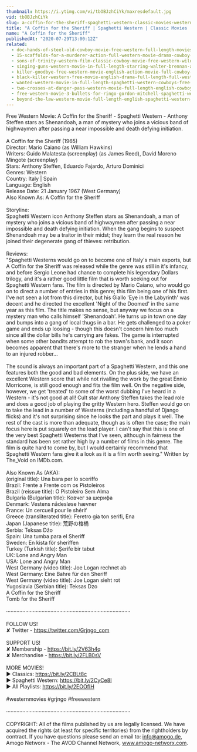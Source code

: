 ```yaml
---
thumbnail: https://i.ytimg.com/vi/tbOBJzhCiYk/maxresdefault.jpg
vid: tbOBJzhCiYk
slug: a-coffin-for-the-sheriff-spaghetti-western-classic-movies-western-movie-cowboy-film
title: "A Coffin for the Sheriff | Spaghetti Western | Classic Movies | Western Movie | Cowboy Film"
name: "A Coffin for the Sheriff"
publishedAt: "2020-07-29T13:00:12Z"
related:
  - doc-hands-of-steel-old-cowboy-movie-free-western-full-length-movies-free-youtube-movie
  - 15-scaffolds-for-a-murderer-action-full-western-movie-drama-cowboy-film-english
  - sons-of-trinity-western-film-classic-cowboy-movie-free-western-wild-west-full-length-movie
  - singing-guns-western-movie-in-full-length-starring-walter-brennan-action-film-free-movie
  - killer-goodbye-free-western-movie-english-action-movie-full-cowboy-film
  - black-killer-western-free-movie-english-drama-full-length-full-western-film
  - wanted-western-movie-in-full-length-spaghetti-western-cowboys-free-movie
  - two-crosses-at-danger-pass-western-movie-full-length-english-cowboy-film
  - free-western-movie-3-bullets-for-ringo-gordon-mitchell-spaghetti-western-full-youtube-movie
  - beyond-the-law-western-movie-full-length-english-spaghetti-western-full-free-youtube-movies
---
```


Free Western Movie: A Coffin for the Sheriff - Spaghetti Western - Anthony Steffen stars as Shenandoah, a man of mystery who joins a vicious band of highwaymen after passing a near impossible and death defying initiation.<br />
<br />
A Coffin for the Sheriff (1965)<br />
 Director: Mario Caiano (as William Hawkins)<br />
Writers: Guido Malatesta (screenplay) (as James Reed), David Moreno Mingote (screenplay)<br />
Stars: Anthony Steffen, Eduardo Fajardo, Arturo Dominici <br />
Genres: Western <br />
Country: Italy | Spain<br />
Language: English<br />
Release Date: 21 January 1967 (West Germany) <br />
Also Known As: A Coffin for the Sheriff <br />
<br />
Storyline:<br />
Spaghetti Western icon Anthony Steffen stars as Shenandoah, a man of mystery who joins a vicious band of highwaymen after passing a near impossible and death defying initiation. When the gang begins to suspect Shenandoah may be a traitor in their midst; they learn the real reason he joined their degenerate gang of thieves: retribution.<br />
<br />
Reviews:<br />
"Spaghetti Westerns would go on to become one of Italy's main exports, but A Coffin for the Sheriff was released while the genre was still in it's infancy, and before Sergio Leone had chance to complete his legendary Dollars trilogy, and it's a rather good little film that is worth seeking out for Spaghetti Western fans. The film is directed by Mario Caiano, who would go on to direct a number of entries in this genre; this film being one of his first. I've not seen a lot from this director, but his Giallo 'Eye in the Labyrinth' was decent and he directed the excellent 'Night of the Doomed' in the same year as this film. The title makes no sense, but anyway we focus on a mystery man who calls himself 'Shenandoah'. He turns up in town one day and bumps into a gang of local thugs in a bar. He gets challenged to a poker game and ends up loosing - though this doesn't concern him too much since all the dollar bills he's carrying are fakes. The game is interrupted when some other bandits attempt to rob the town's bank, and it soon becomes apparent that there's more to the stranger when he lends a hand to an injured robber...<br />
<br />
The sound is always an important part of a Spaghetti Western, and this one features both the good and bad elements. On the plus side, we have an excellent Western score that while not rivalling the work by the great Ennio Morricone, is still good enough and fits the film well. On the negative side, however, we get 'treated' to some of the worst dubbing I've heard in a Western - it's not good at all! Cult star Anthony Steffen takes the lead role and does a good job of playing the gritty Western hero. Steffen would go on to take the lead in a number of Westerns (including a handful of Django flicks) and it's not surprising since he looks the part and plays it well. The rest of the cast is more than adequate, though as is often the case; the main focus here is put squarely on the lead player. I can't say that this is one of the very best Spaghetti Westerns that I've seen, although in fairness the standard has been set rather high by a number of films in this genre. The film is quite hard to come by, but I would certainly recommend that Spaghetti Western fans give it a look as it is a film worth seeing." Written by The_Void on IMDb.com.<br />
<br />
Also Known As (AKA):<br />
(original title): Una bara per lo sceriffo<br />
Brazil: Frente a Frente com os Pistoleiros<br />
Brazil (reissue title): O Pistoleiro Sem Alma<br />
Bulgaria (Bulgarian title): Ковчег за шерифа<br />
Denmark: Vestens nådesløse hævner<br />
France: Un cercueil pour le shérif<br />
Greece (transliterated title): Feretro gia ton serifi, Ena<br />
Japan (Japanese title): 荒野の棺桶<br />
Serbia: Teksas Džo<br />
Spain: Una tumba para el Sheriff<br />
Sweden: En kista för sheriffen<br />
Turkey (Turkish title): Şerife bir tabut<br />
UK: Lone and Angry Man<br />
USA: Lone and Angry Man<br />
West Germany (video title): Joe Logan rechnet ab<br />
West Germany: Eine Bahre für den Sheriff<br />
West Germany (video title): Joe Logan sieht rot<br />
Yugoslavia (Serbian title): Teksas Dzo<br />
 A Coffin for the Sheriff<br />
 Tomb for the Sheriff<br />
<br />
····················································································<br />
<br />
FOLLOW US!<br />
✘ Twitter - https://twitter.com/Grjngo_com<br />
<br />
SUPPORT US!<br />
✘ Membership - https://bit.ly/2V63h4q<br />
✘ Merchandise - https://bit.ly/2FLB0sV<br />
<br />
MORE MOVIES! <br />
► Classics: https://bit.ly/2CBLt8c <br />
► Spaghetti Western: https://bit.ly/2CyCe8I <br />
► All Playlists: https://bit.ly/2EOOfIH <br />
<br />
#westernmovies #grjngo #freewestern<br />
<br />
····················································································<br />
<br />
COPYRIGHT: All of the films published by us are legally licensed. We have acquired the rights (at least for specific territories) from the rightholders by contract. If you have questions please send an email to: info@amogo.de, Amogo Networx - The AVOD Channel Network, www.amogo-networx.com.